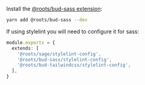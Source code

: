 Install the [@roots/bud-sass extension](https://bud.js.org/extensions/bud-sass):

```sh npm2yarn
yarn add @roots/bud-sass --dev
```

If using stylelint you will need to configure it for sass:

```ts file="stylelint.config.cjs"
module.exports = {
  extends: [
    '@roots/sage/stylelint-config',
    '@roots/bud-sass/stylelint-config',
    '@roots/bud-tailwindcss/stylelint-config',
  ],
}
```
